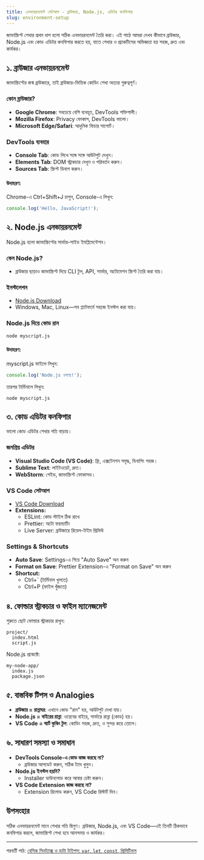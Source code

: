 ```yaml
---
title: এনভায়রনমেন্ট সেটআপ - ব্রাউজার, Node.js, এডিটর কনফিগার
slug: environment-setup
---
```


জাভাস্ক্রিপ্ট শেখার প্রথম ধাপ হলো সঠিক এনভায়রনমেন্ট তৈরি করা। এই পাঠে আমরা দেখব কীভাবে ব্রাউজার, Node.js এবং কোড এডিটর কনফিগার করতে হয়, যাতে শেখার ও প্র্যাকটিসের অভিজ্ঞতা হয় সহজ, দ্রুত এবং কার্যকর।

## ১. ব্রাউজার এনভায়রনমেন্ট

জাভাস্ক্রিপ্টের জন্ম ব্রাউজারে, তাই ব্রাউজার-ভিত্তিক কোডিং শেখা অত্যন্ত গুরুত্বপূর্ণ।

### কোন ব্রাউজার?
- **Google Chrome**: সবচেয়ে বেশি ব্যবহৃত, DevTools শক্তিশালী।
- **Mozilla Firefox**: Privacy ফোকাস, DevTools ভালো।
- **Microsoft Edge/Safari**: আধুনিক ফিচার সাপোর্ট।

### DevTools ব্যবহার
- **Console Tab**: কোড লিখে সঙ্গে সঙ্গে আউটপুট দেখুন।
- **Elements Tab**: DOM স্ট্রাকচার দেখুন ও পরিবর্তন করুন।
- **Sources Tab**: স্ক্রিপ্ট ডিবাগ করুন।

#### উদাহরণ:
Chrome-এ Ctrl+Shift+J চাপুন, Console-এ লিখুন:
```js
console.log('Hello, JavaScript!');
```

## ২. Node.js এনভায়রনমেন্ট

Node.js হলো জাভাস্ক্রিপ্টের সার্ভার-সাইড ইমপ্লিমেন্টেশন।

### কেন Node.js?
- ব্রাউজার ছাড়াও জাভাস্ক্রিপ্ট দিয়ে CLI টুল, API, সার্ভার, অটোমেশন স্ক্রিপ্ট তৈরি করা যায়।

### ইনস্টলেশন
- [Node.js Download](https://nodejs.org/)
- Windows, Mac, Linux—সব প্ল্যাটফর্মে সহজে ইনস্টল করা যায়।

### Node.js দিয়ে কোড রান
```bash
node myscript.js
```

#### উদাহরণ:
myscript.js ফাইলে লিখুন:
```js
console.log('Node.js চলছে!');
```
তারপর টার্মিনালে লিখুন:
```
node myscript.js
```

## ৩. কোড এডিটর কনফিগার

ভালো কোড এডিটর শেখার গতি বাড়ায়।

### জনপ্রিয় এডিটর
- **Visual Studio Code (VS Code)**: ফ্রি, এক্সটেনশন সমৃদ্ধ, ডিবাগিং সহজ।
- **Sublime Text**: লাইটওয়েট, দ্রুত।
- **WebStorm**: পেইড, জাভাস্ক্রিপ্ট ফোকাসড।

### VS Code সেটআপ
- [VS Code Download](https://code.visualstudio.com/)
- **Extensions:**
  - ESLint: কোড স্টাইল ঠিক রাখে
  - Prettier: অটো ফরম্যাটিং
  - Live Server: ব্রাউজারে রিয়েল-টাইম প্রিভিউ

### Settings & Shortcuts
- **Auto Save**: Settings-এ গিয়ে "Auto Save" অন করুন
- **Format on Save**: Prettier Extension-এ "Format on Save" অন করুন
- **Shortcut:**
  - Ctrl+` (টার্মিনাল খুলতে)
  - Ctrl+P (ফাইল খুঁজতে)

## ৪. ফোল্ডার স্ট্রাকচার ও ফাইল ম্যানেজমেন্ট

শুরুতে ছোট ফোল্ডার স্ট্রাকচার রাখুন:
```
project/
  index.html
  script.js
```

Node.js প্রজেক্টে:
```
my-node-app/
  index.js
  package.json
```

## ৫. বাস্তবিক টিপস ও Analogies

- **ব্রাউজার = রান্নাঘর**: এখানে কোড "রান" হয়, আউটপুট দেখা যায়।
- **Node.js = বাইরের রান্না**: ওয়েবের বাইরে, সার্ভারে রান্না (কোড) হয়।
- **VS Code = স্মার্ট কুকিং টুল**: কোডিং সহজ, দ্রুত, ও সুন্দর করে তোলে।

## ৬. সাধারণ সমস্যা ও সমাধান

- **DevTools Console-এ কোড কাজ করছে না?**
  - ব্রাউজার আপডেট করুন, সঠিক ট্যাব খুলুন।
- **Node.js ইনস্টল হয়নি?**
  - Installer ডাউনলোড করে আবার চেষ্টা করুন।
- **VS Code Extension কাজ করছে না?**
  - Extension রিলোড করুন, VS Code রিস্টার্ট দিন।

## উপসংহার

সঠিক এনভায়রনমেন্ট মানে শেখার গতি দ্বিগুণ। ব্রাউজার, Node.js, এবং VS Code—এই তিনটি ঠিকভাবে কনফিগার করলে, জাভাস্ক্রিপ্ট শেখা হবে আনন্দময় ও কার্যকর।

---

পরবর্তী পাঠ: [বেসিক সিনট্যাক্স ও ডাটা টাইপস: `var`, `let`, `const`, প্রিমিটিভস](/js/syntax-datatypes)
